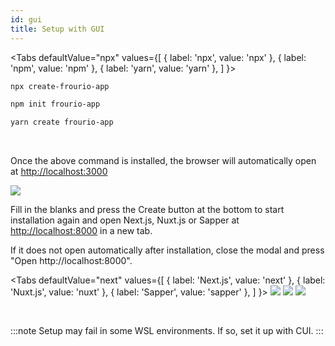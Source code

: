 ```yaml
---
id: gui
title: Setup with GUI
---
```



<Tabs
  defaultValue="npx"
  values={[
    { label: 'npx', value: 'npx' },
    { label: 'npm', value: 'npm' },
    { label: 'yarn', value: 'yarn' },
  ]
}>
<TabItem value="npx">

```sh
npx create-frourio-app
```

</TabItem>
<TabItem value="npm">

```sh
npm init frourio-app
```

</TabItem>
<TabItem value="yarn">

```sh
yarn create frourio-app
```

</TabItem>
</Tabs>

<br />

Once the above command is installed, the browser will automatically open at [http://localhost:3000](http://localhost:3000)


<BrowserWindow url="http://localhost:3000" maxHeight={480}>
  <img src="/img/gui.png" />
</BrowserWindow>

<br />

Fill in the blanks and press the Create button at the bottom to start installation again and open Next.js, Nuxt.js or Sapper at [http://localhost:8000](http://localhost:8000) in a new tab.

If it does not open automatically after installation, close the modal and press "Open http://localhost:8000".

<Tabs
  defaultValue="next"
  values={[
    { label: 'Next.js', value: 'next' },
    { label: 'Nuxt.js', value: 'nuxt' },
    { label: 'Sapper', value: 'sapper' },
  ]
}>
<TabItem value="next">
  <BrowserWindow url="http://localhost:8000">
    <img src="/img/nextjs.png" />
  </BrowserWindow>
</TabItem>
<TabItem value="nuxt">
  <BrowserWindow url="http://localhost:8000">
    <img src="/img/nuxtjs.png" />
  </BrowserWindow>
</TabItem>
<TabItem value="sapper">
  <BrowserWindow url="http://localhost:8000">
    <img src="/img/sapper.png" />
  </BrowserWindow>
</TabItem>
</Tabs>

<br />

:::note
Setup may fail in some WSL environments. If so, set it up with CUI.
:::
